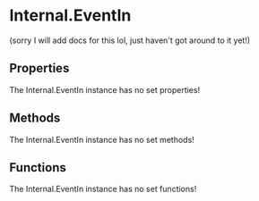 [//]: # (This file was automatically compiled through the Generator luau code under this repository)
[//]: # (if you want to edit the documentation of discord-luau, please write changes)
[//]: # (to the discord-luau repository itself, we extract the comments from discord-luau and translate)
[//]: # (them into markdown files that Nextra can interpret!)

[//]: # (----- NEXTRA COMPONENTS IMPORT ----- )


[//]: # (----- DOCUMENT HEADER ----- )

# Internal.EventIn

(sorry I will add docs for this lol, just haven't got around to it yet!)

[//]: # (----- DOCUMENT PROPERTIES ----- )

## Properties

The Internal.EventIn instance has no set properties!

[//]: # (----- DOCUMENT METHODS ----- )

## Methods

The Internal.EventIn instance has no set methods!

[//]: # (----- DOCUMENT FUNCTIONS ----- )

## Functions

The Internal.EventIn instance has no set functions!

